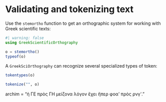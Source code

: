 # Validating and tokenizing text


Use the `stemortho` function to get an orthographic system  for working with Greek scientific texts:


```julia
#| warning: false
using GreekScientificOrthography

o = stemortho()
typeof(o)
```

A `GreekSciOrthography` can recognize several specialized types of token:

```julia
tokentypes(o)
```

```julia
tokenize("", o)
```



archim = "ἡ ΓΕ πρὸς ΓΗ μείζονα λόγον ἔχει ἤπερ φοαʹ πρὸς ρνγʹ."